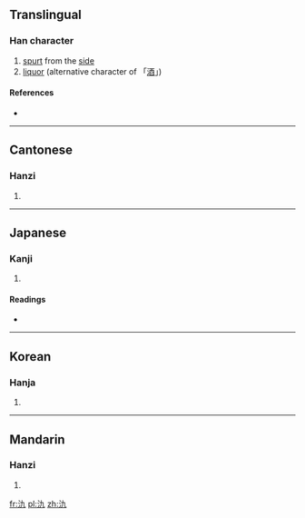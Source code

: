 ==Translingual==

===Han character===
{{Han char|rn=85|rad=水|as=02|sn=5|four=3411<sub>7</sub>|canj=水大弓 (EKN), X水大弓 (XEKN)|ids=⿰[[氵]][[九]]}}

# [[spurt]] from the [[side]]
# [[liquor]] (alternative character of 「[[酒]]」)

====References====
* {{Han ref|kx=0604.010|dkj=17102|dj=0997.100|hdz=31549.030|uh=6C3F|ud=27711|bh=C9A3|bd=51619}}

----

==Cantonese==

===Hanzi===
{{yue-hanzi|jyut=|y=gwai1}}

# {{defn|lang=yue|sort=水02}}

----

==Japanese==

===Kanji===
{{ja-kanji|grade=|rs=水02}}

# {{defn|lang=ja|sort=水02}}

====Readings====
* {{ja-readings|on=[[き]] (ki), [[きゅう]] (kyū), [[ぐ]] (gu)|kun=[[おずみ]] (ozumi), [[わきみず]] (wakimizu)}}

----

==Korean==

===Hanja===
{{ko-hanja|hangeul=궤|eumhun=|rv=gwe|mr=kwe|y=kwey}}

# {{defn|lang=ko|sort=水02}}

----

==Mandarin==

===Hanzi===
{{cmn-hanzi|pin=[[dìng]] ([[ding4]]), [[guǐ]] ([[gui3]]), [[tìng]] ([[ting4]])|wg=ting<sup>4</sup>, kuei<sup>3</sup>, t'ing<sup>4</sup>}}

# {{defn|lang=cmn|sort=水02}}

[[fr:氿]]
[[pl:氿]]
[[zh:氿]]